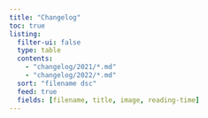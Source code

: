 ```yaml
---
title: "Changelog"
toc: true
listing:
  filter-ui: false
  type: table
  contents:
    - "changelog/2021/*.md"
    - "changelog/2022/*.md"
  sort: "filename dsc"
  feed: true
  fields: [filename, title, image, reading-time]
---
```

